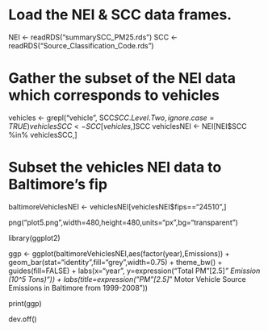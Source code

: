 # Load the NEI & SCC data frames.
NEI <- readRDS("summarySCC_PM25.rds")
SCC <- readRDS("Source_Classification_Code.rds")

# Gather the subset of the NEI data which corresponds to vehicles
vehicles <- grepl("vehicle", SCC$SCC.Level.Two, ignore.case=TRUE)
vehiclesSCC <- SCC[vehicles,]$SCC
vehiclesNEI <- NEI[NEI$SCC %in% vehiclesSCC,]

# Subset the vehicles NEI data to Baltimore's fip
baltimoreVehiclesNEI <- vehiclesNEI[vehiclesNEI$fips=="24510",]

png("plot5.png",width=480,height=480,units="px",bg="transparent")

library(ggplot2)

ggp <- ggplot(baltimoreVehiclesNEI,aes(factor(year),Emissions)) +
  geom_bar(stat="identity",fill="grey",width=0.75) +
  theme_bw() +  guides(fill=FALSE) +
  labs(x="year", y=expression("Total PM"[2.5]*" Emission (10^5 Tons)")) + 
  labs(title=expression("PM"[2.5]*" Motor Vehicle Source Emissions in Baltimore from 1999-2008"))

print(ggp)

dev.off()